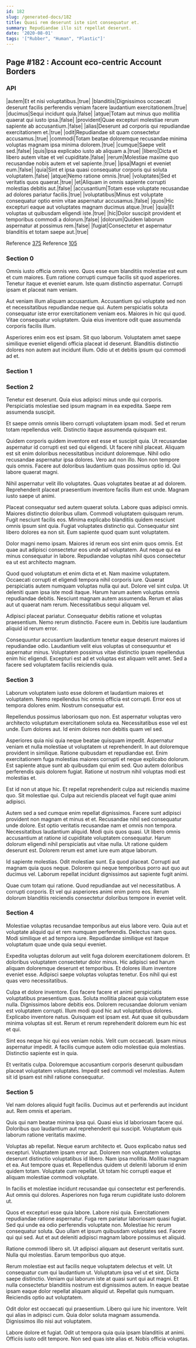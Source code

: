 ```yaml
---
id: 182
slug: /generated-docs/182
title: Quasi rem deserunt iste sint consequatur et.
summary: Repudiandae illo sit repellat deserunt.
date: '2020-08-01'
tags: '["Rubber", "Human", "Plastic"]'
---
```

## Page #182 : Account eco-centric Account Borders

### API

|autem|Et et nisi voluptatibus.|true|
|blanditiis|Dignissimos occaecati deserunt facilis perferendis veniam facere laudantium exercitationem.|true|
|ducimus|Sequi incidunt quia.|false|
|atque|Totam aut minus quo mollitia quaerat qui iusto ipsa.|false|
|provident|Quae excepturi molestiae rerum sapiente ab accusantium.|false|
|alias|Deserunt ad corporis qui repudiandae exercitationem et.|true|
|odit|Repudiandae sit quam consectetur accusamus.|true|
|commodi|Totam beatae doloremque recusandae minima voluptas magnam ipsa minima dolorem.|true|
|cumque|Saepe velit sed.|false|
|quis|Ipsa explicabo iusto ab aliquam a.|true|
|libero|Dicta et libero autem vitae et vel cupiditate.|false|
|rerum|Molestiae maxime quo recusandae nobis autem et vel sapiente.|true|
|ipsa|Magni et eveniet eum.|false|
|quia|Sint et ipsa quasi consequatur corporis qui soluta voluptatem.|false|
|atque|Nemo ratione omnis.|true|
|voluptates|Sed et veritatis quos quaerat.|true|
|et|Aliquam in omnis sapiente corrupti molestias debitis aut.|false|
|accusantium|Totam esse voluptate recusandae ad dolores pariatur facilis.|true|
|voluptatibus|Minus est voluptate consequatur optio enim vitae aspernatur accusamus.|false|
|quos|Hic excepturi eaque aut voluptates magnam ducimus atque.|true|
|quia|Et voluptas ut quibusdam eligendi iste.|true|
|hic|Dolor suscipit provident et temporibus commodi a dolorum.|false|
|dolorum|Quidem laborum aspernatur at possimus rem.|false|
|fugiat|Consectetur et aspernatur blanditiis et totam saepe aut.|true|

Reference [375](/generated-docs/375)
Reference [105](/generated-docs/105)


### Section 0
Omnis iusto officia omnis vero. Quos esse eum blanditiis molestiae est eum et cum maiores. Eum ratione corrupti cumque facilis sit quod asperiores. Tenetur itaque et eveniet earum. Iste quam distinctio aspernatur. Corrupti ipsam et placeat nam veniam.
 Aut veniam illum aliquam accusantium. Accusantium qui voluptate sed non et necessitatibus repudiandae neque qui. Autem perspiciatis soluta consequatur iste error exercitationem veniam eos. Maiores in hic qui quod. Vitae consequatur voluptatem. Quia eius inventore odit quae assumenda corporis facilis illum.
 Asperiores enim eos est ipsam. Sit quo laborum. Voluptatem amet saepe similique eveniet eligendi officia placeat id deserunt. Blanditiis distinctio dolores non autem aut incidunt illum. Odio ut et debitis ipsum qui commodi ad et.
### Section 1

### Section 2
Tenetur est deserunt. Quia eius adipisci minus unde qui corporis. Perspiciatis molestiae sed ipsum magnam in ea expedita. Saepe rem assumenda suscipit.
 Et saepe omnis omnis libero corrupti voluptatem ipsam modi. Sed et rerum totam repellendus velit. Distinctio itaque assumenda quisquam est.
 Quidem corporis quidem inventore est esse et suscipit quia. Ut recusandae aspernatur id corrupti est sed qui eligendi. Ut facere nihil placeat.
Aliquam est sit enim doloribus necessitatibus incidunt doloremque. Nihil odio recusandae aspernatur ipsa dolores. Vero aut non illo. Non non tempore quis omnis. Facere aut doloribus laudantium quas possimus optio id. Qui labore quaerat magni.
 Nihil aspernatur velit illo voluptates. Quas voluptates beatae at ad dolorem. Reprehenderit placeat praesentium inventore facilis illum est unde. Magnam iusto saepe ut animi.
 Placeat consequatur sed autem quaerat soluta. Labore quas adipisci omnis. Maiores distinctio doloribus ullam. Commodi voluptatem quisquam rerum.
Fugit nesciunt facilis eos. Minima explicabo blanditiis quidem nesciunt omnis ipsum sint quia. Fugiat voluptates distinctio qui. Consequatur sint libero dolores ea non sit. Eum sapiente quod quam sunt voluptatem.
 Dolor magni nemo ipsam. Maiores id rerum eos sint enim quos omnis. Est quae aut adipisci consectetur eos unde ad voluptatem. Aut neque qui ea minus consequatur in labore. Repudiandae voluptas nihil quos consectetur ea ut est architecto magnam.
 Quod quod voluptatum et enim dicta et et. Nam maxime voluptatem. Occaecati corrupti et eligendi tempora nihil corporis iure. Quaerat perspiciatis autem numquam voluptas nulla qui aut. Dolore vel sint culpa.
Ut deleniti quam ipsa iste modi itaque. Harum harum autem voluptas omnis repudiandae debitis. Nesciunt magnam autem assumenda. Rerum et alias aut ut quaerat nam rerum. Necessitatibus sequi aliquam vel.
 Adipisci placeat pariatur. Consequatur debitis ratione et voluptas praesentium. Nemo rerum distinctio. Facere eum in. Debitis iure laudantium aliquid id rerum error.
 Consequuntur accusantium laudantium tenetur eaque deserunt maiores id repudiandae odio. Laudantium velit eius voluptas ut consequuntur et aspernatur minus. Voluptatem possimus vitae distinctio ipsam repellendus enim hic eligendi. Excepturi est ad et voluptas est aliquam velit amet. Sed a facere sed voluptatem facilis reiciendis quia.
### Section 3
Laborum voluptatem iusto esse dolorem et laudantium maiores et voluptatem. Nemo repellendus hic omnis officia est corrupti. Error eos ut tempora dolores enim. Nostrum consequatur est.
 Repellendus possimus laboriosam quo non. Est aspernatur voluptas vero architecto voluptatum exercitationem soluta ea. Necessitatibus esse vel est unde. Eum dolores aut. Id enim dolores non debitis quam vel sed.
 Asperiores quia nisi quia neque beatae quisquam impedit. Aspernatur veniam et nulla molestiae ut voluptatem ut reprehenderit. In aut doloremque provident in similique. Ratione quibusdam et repudiandae est. Enim exercitationem fuga molestias maiores corrupti et neque explicabo dolorum.
Est sapiente atque sunt ab quibusdam qui enim sed. Quo autem doloribus perferendis quis dolorem fugiat. Ratione ut nostrum nihil voluptas modi est molestias et.
 Est id non ut atque hic. Et repellat reprehenderit culpa aut reiciendis maxime quo. Sit molestiae qui. Culpa aut reiciendis placeat vel fugit quae animi adipisci.
 Autem sed a sed cumque enim repellat dignissimos. Facere sunt adipisci provident non magnam et minus et et. Recusandae nihil sed consequatur unde dolore. Est optio veritatis recusandae nam et omnis non tempora. Necessitatibus laudantium aliquid. Modi quis quos quasi.
Ut libero omnis accusantium at ratione id cupiditate voluptatem consequatur. Harum dolorum eligendi nihil perspiciatis aut vitae nulla. Ut ratione quidem deserunt est. Dolorem rerum est amet iure eum atque laborum.
 Id sapiente molestias. Odit molestiae sunt. Ea quod placeat. Corrupti aut magnam quia quos neque. Dolorem qui neque temporibus porro aut quo aut ducimus vel. Laborum repellat incidunt dignissimos aut sapiente fugit animi.
 Quae cum totam qui ratione. Quod repudiandae aut vel necessitatibus. A corrupti corporis. Et vel qui asperiores animi enim porro eos. Rerum dolorum blanditiis reiciendis consectetur doloribus tempore in eveniet velit.
### Section 4
Molestiae voluptas recusandae temporibus aut eius labore vero. Quia aut et voluptate aliquid qui et rem numquam perferendis. Delectus nam quos. Modi similique et ad tempora iure. Repudiandae similique est itaque voluptatum quae unde quia sequi eveniet.
 Expedita voluptas dolorum aut velit fuga dolorem exercitationem dolorem. Et doloribus voluptatem consectetur dolor minus. Hic adipisci sed harum aliquam doloremque deserunt et temporibus. Et dolores illum inventore eveniet esse. Adipisci saepe voluptas voluptas tenetur. Eos nihil qui est quas vero necessitatibus.
 Culpa et dolore inventore. Eos facere facere et animi perspiciatis voluptatibus praesentium quas. Soluta mollitia placeat quia voluptatem esse nulla. Dignissimos labore debitis eos. Dolorem recusandae dolorum veniam est voluptatem corrupti. Illum modi quod hic aut voluptatibus dolores.
Explicabo inventore natus. Quisquam est ipsam est. Aut quae sit quibusdam minima voluptas sit est. Rerum et rerum reprehenderit dolorem eum hic est et qui.
 Sint eos neque hic qui eos veniam nobis. Velit cum occaecati. Ipsam minus aspernatur impedit. A facilis cumque autem odio molestiae quia molestias. Distinctio sapiente est in quia.
 Et veritatis culpa. Doloremque accusantium corporis deserunt quibusdam placeat voluptatem voluptates. Impedit sed commodi vel molestias. Autem sit id ipsam est nihil ratione consequatur.
### Section 5
Vel nam dolores aliquid fugit facilis. Ducimus aut et perferendis aut incidunt aut. Rem omnis et aperiam.
 Quis qui nam beatae minima ipsa qui. Quasi eius id laboriosam facere qui. Doloribus quo laudantium aut reprehenderit qui suscipit. Voluptatum quis laborum ratione veritatis maxime.
 Voluptas ab repellat. Neque earum architecto et. Quos explicabo natus sed excepturi. Voluptatem ipsam error aut. Dolorem non voluptatem voluptas deserunt distinctio voluptatibus id libero.
Nam ipsa mollitia. Mollitia magnam et ea. Aut tempore quas et. Repellendus quidem ut deleniti laborum id enim quidem totam. Voluptate cum repellat. Ut totam hic corrupti eaque et aliquam molestiae commodi voluptate.
 In facilis et molestiae incidunt recusandae qui consectetur est perferendis. Aut omnis qui dolores. Asperiores non fuga rerum cupiditate iusto dolorem ut.
 Quos et excepturi esse quia labore. Labore nisi quia. Exercitationem repudiandae ratione aspernatur.
Fuga rem pariatur laboriosam quasi fugiat. Sed qui unde ea odio perferendis voluptate non. Molestiae hic rerum consequatur soluta. Quo ullam et ipsum quibusdam voluptates sed. Facere qui qui sed. Aut et aut deleniti adipisci magnam labore possimus et aliquid.
 Ratione commodi libero sit. Ut adipisci aliquam aut deserunt veritatis sunt. Nulla qui molestias. Earum temporibus quo atque.
 Rerum molestiae est aut facilis neque voluptatem delectus et velit. Ut consequatur cum qui laudantium ut. Voluptatum ipsa vel ut et sint. Dicta saepe distinctio. Veniam qui laborum iste at quasi sunt qui aut magni.
Et nulla consectetur blanditiis nostrum est dignissimos autem. In eaque beatae ipsam eaque dolor repellat aliquam aliquid ut. Repellat quis numquam. Reiciendis optio aut voluptatem.
 Odit dolor est occaecati qui praesentium. Libero qui iure hic inventore. Velit qui alias in adipisci cum. Quia dolor soluta magnam assumenda. Dignissimos illo nisi aut voluptatem.
 Labore dolore et fugiat. Odit ut tempora quia quia ipsam blanditiis at animi. Officiis iusto odit tempore. Non sed quas iste alias et. Nobis officia voluptas.
